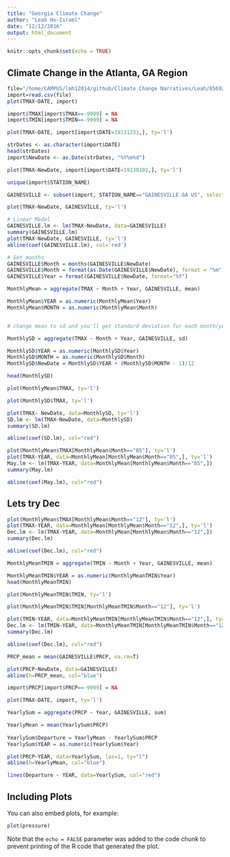 ```yaml
---
title: "Georgia Climate Change"
author: "Leah Ho-Israel"
date: "12/12/2016"
output: html_document
---
```


```r
knitr::opts_chunk$set(echo = TRUE)
```

## Climate Change in the Atlanta, GA Region
```r
file="/home/CAMPUS/lmh12014/github/Climate Change Narratives/Leah/856924.csv"
import=read.csv(file)
plot(TMAX~DATE, import)
```

```r
import$TMAX[import$TMAX==-9999] = NA
import$TMIN[import$TMIN==-9999] = NA
```

```r
plot(TMAX~DATE, import[import$DATE<19131231,], ty='l')
```

```r
strDates <- as.character(import$DATE)
head(strDates)
import$NewDate <- as.Date(strDates, "%Y%m%d")
```

```r
plot(TMAX~NewDate, import[import$DATE<19130102,], ty='l')
```

```r
unique(import$STATION_NAME)
```

```r
GAINESVILLE <- subset(import, STATION_NAME=="GAINESVILLE GA US", select=c(STATION, STATION_NAME, DATE, NewDate, TMIN, TMAX, PRCP))
```

```r
plot(TMAX~NewDate, GAINESVILLE, ty='l')
```

```r
# Linear Model
GAINESVILLE.lm <- lm(TMAX~NewDate, data=GAINESVILLE)
summary(GAINESVILLE.lm)
plot(TMAX~NewDate, GAINESVILLE, ty='l')
abline(coef(GAINESVILLE.lm), col='red')
```

```r
# Get months
GAINESVILLE$Month = months(GAINESVILLE$NewDate) 
GAINESVILLE$Month = format(as.Date(GAINESVILLE$NewDate), format = "%m")
GAINESVILLE$Year = format(GAINESVILLE$NewDate, format="%Y")
```

```r
MonthlyMean = aggregate(TMAX ~ Month + Year, GAINESVILLE, mean)

MonthlyMean$YEAR = as.numeric(MonthlyMean$Year)
MonthlyMean$MONTH = as.numeric(MonthlyMean$Month)


# change mean to sd and you'll get standard deviation for each month/year.

MonthlySD = aggregate(TMAX ~ Month + Year, GAINESVILLE, sd)

MonthlySD$YEAR = as.numeric(MonthlySD$Year)
MonthlySD$MONTH = as.numeric(MonthlySD$Month)
MonthlySD$NewDate = MonthlySD$YEAR + (MonthlySD$MONTH - 1)/12

head(MonthlySD)
```

```r
plot(MonthlyMean$TMAX, ty='l')

```

```r
plot(MonthlySD$TMAX, ty='l')

plot(TMAX~ NewDate, data=MonthlySD, ty='l')
SD.lm <- lm(TMAX~NewDate, data=MonthlySD)
summary(SD.lm)

abline(coef(SD.lm), col="red")

```

```r
plot(MonthlyMean$TMAX[MonthlyMean$Month=="05"], ty='l')
plot(TMAX~YEAR, data=MonthlyMean[MonthlyMean$Month=="05",], ty='l') 
May.lm <- lm(TMAX~YEAR, data=MonthlyMean[MonthlyMean$Month=="05",])
summary(May.lm)

abline(coef(May.lm), col="red")

```

## Lets try Dec

```r
plot(MonthlyMean$TMAX[MonthlyMean$Month=="12"], ty='l')
plot(TMAX~YEAR, data=MonthlyMean[MonthlyMean$Month=="12",], ty='l') 
Dec.lm <- lm(TMAX~YEAR, data=MonthlyMean[MonthlyMean$Month=="12",])
summary(Dec.lm)

abline(coef(Dec.lm), col="red")

```

```r
MonthlyMeanTMIN = aggregate(TMIN ~ Month + Year, GAINESVILLE, mean)

MonthlyMeanTMIN$YEAR = as.numeric(MonthlyMeanTMIN$Year)
head(MonthlyMeanTMIN)
```

```r
plot(MonthlyMeanTMIN$TMIN, ty='l')

plot(MonthlyMeanTMIN$TMIN[MonthlyMeanTMIN$Month=="12"], ty='l')

plot(TMIN~YEAR, data=MonthlyMeanTMIN[MonthlyMeanTMIN$Month=="12",], ty='l') 
Dec.lm <- lm(TMIN~YEAR, data=MonthlyMeanTMIN[MonthlyMeanTMIN$Month=="12",])
summary(Dec.lm)

abline(coef(Dec.lm), col="red")

```

```r
PRCP_mean = mean(GAINESVILLE$PRCP, na.rm=T)

plot(PRCP~NewDate, data=GAINESVILLE)
abline(h=PRCP_mean, col="blue")

```

```r
import$PRCP[import$PRCP==-9999] = NA
```

```r
plot(TMAX~DATE, import, ty='l')
```

```r

YearlySum = aggregate(PRCP ~ Year, GAINESVILLE, sum)

YearlyMean = mean(YearlySum$PRCP)
                  
YearlySum$Departure = YearlyMean - YearlySum$PRCP
YearlySum$YEAR = as.numeric(YearlySum$Year)

plot(PRCP~YEAR, data=YearlySum, las=1, ty="l")
abline(h=YearlyMean, col="blue")

lines(Departure ~ YEAR, data=YearlySum, col="red")

```

## Including Plots

You can also embed plots, for example:

```r
plot(pressure)
```

Note that the `echo = FALSE` parameter was added to the code chunk to prevent printing of the R code that generated the plot.
